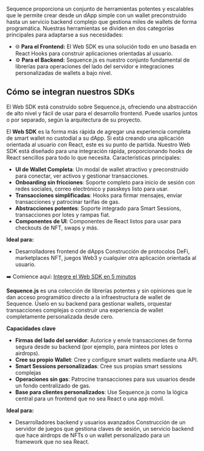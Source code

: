 Sequence proporciona un conjunto de herramientas potentes y escalables que le permite crear desde un dApp simple con un wallet preconstruido hasta un servicio backend complejo que gestiona miles de wallets de forma programática.
Nuestras herramientas se dividen en dos categorías principales para adaptarse a sus necesidades:
- 🌐 **Para el Frontend:** El Web SDK es una solución todo en uno basada en React Hooks para construir aplicaciones orientadas al usuario.
- ⚙️ **Para el Backend:** Sequence.js es nuestro conjunto fundamental de librerías para operaciones del lado del servidor e integraciones personalizadas de wallets a bajo nivel.

## Cómo se integran nuestros SDKs
El Web SDK está construido sobre Sequence.js, ofreciendo una abstracción de alto nivel y fácil de usar para el desarrollo frontend. Puede usarlos juntos o por separado, según la arquitectura de su proyecto.

El **Web SDK** es la forma más rápida de agregar una experiencia completa de smart wallet no custodial a su dApp.
Si está creando una aplicación orientada al usuario con React, este es su punto de partida. Nuestro Web SDK está diseñado para una integración rápida, proporcionando hooks de React sencillos para todo lo que necesita.
Características principales:
- **UI de Wallet Completa**: Un modal de wallet atractivo y preconstruido para conectar, ver activos y gestionar transacciones.
- **Onboarding sin fricciones**: Soporte completo para inicio de sesión con redes sociales, correo electrónico y passkeys listo para usar.
- **Transacciones simplificadas**: Hooks para firmar mensajes, enviar transacciones y patrocinar tarifas de gas.
- **Abstracciones potentes**: Soporte integrado para Smart Sessions, transacciones por lotes y rampas fiat.
- **Componentes de UI**: Componentes de React listos para usar para checkouts de NFT, swaps y más.

**Ideal para:**
- Desarrolladores frontend de dApps	Construcción de protocolos DeFi, marketplaces NFT, juegos Web3 y cualquier otra aplicación orientada al usuario.

➡️ Comience aquí: [Integre el Web SDK en 5 minutos](/solutions/wallets/developers/web-sdk)

**Sequence.js** es una colección de librerías potentes y sin opiniones que le dan acceso programático directo a la infraestructura de wallet de Sequence. Úselo en su backend para gestionar wallets, orquestar transacciones complejas o construir una experiencia de wallet completamente personalizada desde cero.

**Capacidades clave**
- **Firmas del lado del servidor**: Autorice y envíe transacciones de forma segura desde su backend (por ejemplo, para minteos por lotes o airdrops).
- **Cree su propio Wallet**: Cree y configure smart wallets mediante una API.
- **Smart Sessions personalizadas**: Cree sus propias smart sessions complejas
- **Operaciones sin gas**: Patrocine transacciones para sus usuarios desde un fondo centralizado de gas.
- **Base para clientes personalizados**: Use Sequence.js como la lógica central para un frontend que no sea React o una app móvil.

**Ideal para:**
- Desarrolladores backend y usuarios avanzados	Construcción de un servidor de juegos que gestiona claves de sesión, un servicio backend que hace airdrops de NFTs o un wallet personalizado para un framework que no sea React.